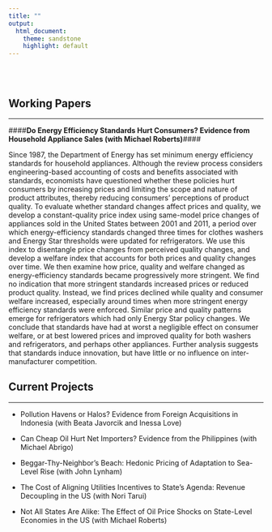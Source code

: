 ```yaml
---
title: ""
output:
  html_document:
    theme: sandstone
    highlight: default
---
```


<br>
<br>



Working Papers
----------------------

*********

####**Do Energy Efficiency Standards Hurt Consumers? Evidence from Household Appliance Sales (with Michael Roberts)**####

 Since 1987, the Department of Energy has set minimum energy efficiency standards for household appliances.  Although the review process considers engineering-based accounting of costs and benefits associated with standards, economists have questioned whether these policies hurt consumers by increasing prices and limiting the scope and nature of product attributes, thereby reducing consumers' perceptions of product quality. To evaluate whether standard changes affect prices and quality, we develop a constant-quality price index using same-model price changes of appliances sold in the United States between 2001 and 2011, a period over which energy-efficiency standards changed three times for clothes washers and Energy Star thresholds were updated for refrigerators. We use this index to disentangle price changes from perceived quality changes, and develop a welfare index that accounts for both prices and quality changes over time.  We then examine how price, quality and welfare changed as energy-efficiency standards became progressively more stringent. We find no indication that more stringent standards increased prices or reduced product quality. Instead, we find prices declined while quality and consumer welfare increased, especially around times when more stringent energy efficiency standards were enforced. Similar price and quality patterns emerge for refrigerators which had only Energy Star policy changes. We conclude that standards have had at worst a negligible effect on consumer welfare, or at best lowered prices and improved quality for both washers and refrigerators, and perhaps other appliances. Further analysis suggests that standards induce innovation, but have little or no influence on inter-manufacturer competition. 

Current Projects
----------------------

*********

* Pollution Havens or Halos? Evidence from Foreign Acquisitions in Indonesia (with Beata Javorcik and Inessa Love)

* Can Cheap Oil Hurt Net Importers? Evidence from the Philippines (with Michael Abrigo)

* Beggar-Thy-Neighbor's Beach: Hedonic Pricing of Adaptation to Sea-Level Rise (with John Lynham)

* The Cost of Aligning Utilities Incentives to State's Agenda: Revenue Decoupling in the US (with Nori Tarui)

* Not All States Are Alike: The Effect of Oil Price Shocks on State-Level Economies in the US (with Michael Roberts)
